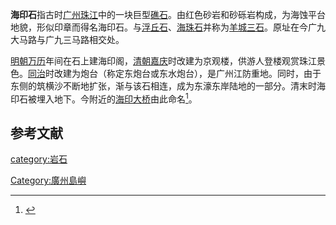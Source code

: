 {{Refimprove|time=2014-05-21T09:59:27+00:00}}
'''海印石'''指古时[[广州|广州]][[珠江|珠江]]中的一块巨型[[礁石|礁石]]。由红色砂岩和砂砾岩构成，为海蚀平台地貌，形似印章而得名海印石。与[[浮丘石|浮丘石]]、[[海珠石|海珠石]]并称为[[羊城三石|羊城三石]]。原址在今广九大马路与广九三马路相交处。

[[明朝|明朝]][[万历|万历]]年间在石上建海印阁，[[清朝|清朝]][[嘉庆|嘉庆]]时改建为京观楼，供游人登楼观赏珠江景色。[[同治|同治]]时改建为炮台（称定东炮台或东水炮台），是广州江防重地。同时，由于东侧的筑横沙不断地扩张，渐与该石相连，成为东濠东岸陆地的一部分。清末时海印石被埋入地下。今附近的[[海印大桥|海印大桥]]由此命名<ref>{{cite book |author=馮民牧，楊介林，廖汝忠，胡灼華 |title=《廣州市地名志》 |year=1989 |publisher=香港大道文化有限公司 |location=香港 |isbn=7-5359-0296-0 |page=}}</ref>。

==参考文献==
<div class="references-small">
<references />
</div>

{{羊城三石}}
{{東山印記}}
{{广州岛屿}}
[[Category:廣州島嶼|Category:廣州島嶼]]
[[category:岩石|category:岩石]]
